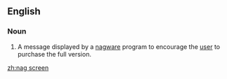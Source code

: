 ==English==

===Noun===
{{en-noun|head=[[nag]] [[screen]]}}

# {{context|computing|lang=en}} A message displayed by a [[nagware]] program to encourage the [[user]] to purchase the full version.

[[zh:nag screen]]